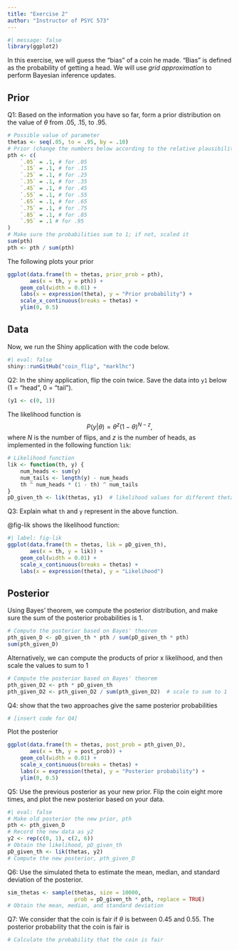```yaml
---
title: "Exercise 2"
author: "Instructor of PSYC 573"
---
```


```r
#| message: false
library(ggplot2)
```

In this exercise, we will guess the "bias" of a coin he made. "Bias" is defined as the probability of getting a head. We will use *grid approximation* to perform Bayesian inference updates.

## Prior

Q1: Based on the information you have so far, form a prior distribution on the value of $\theta$ from .05, .15, to .95.

```r
# Possible value of parameter
thetas <- seq(.05, to = .95, by = .10)
# Prior (change the numbers below according to the relative plausibility)
pth <- c(
    `.05` = .1, # for .05
    `.15` = .1, # for .15
    `.25` = .1, # for .25
    `.35` = .1, # for .35
    `.45` = .1, # for .45
    `.55` = .1, # for .55
    `.65` = .1, # for .65
    `.75` = .1, # for .75
    `.85` = .1, # for .85
    `.95` = .1 # for .95
)
# Make sure the probabilities sum to 1; if not, scaled it
sum(pth)
pth <- pth / sum(pth)
```

The following plots your prior

```r
ggplot(data.frame(th = thetas, prior_prob = pth),
       aes(x = th, y = pth)) +
    geom_col(width = 0.01) +
    labs(x = expression(theta), y = "Prior probability") +
    scale_x_continuous(breaks = thetas) +
    ylim(0, 0.5)
```

## Data

Now, we run the Shiny application with the code below. 

```r
#| eval: false
shiny::runGitHub("coin_flip", "marklhc")
```

Q2: In the shiny application, flip the coin twice. Save the data into `y1` below (1 = "head", 0 = "tail"). 

```r
(y1 <- c(0, 1))
```

The likelihood function is
$$
P(y | \theta) = \theta^z (1 - \theta)^{N - z},
$$
where $N$ is the number of flips, and $z$ is the number of heads, as implemented in the following function `lik`:

```r
# Likelihood function
lik <- function(th, y) {
    num_heads <- sum(y)
    num_tails <- length(y) - num_heads
    th ^ num_heads * (1 - th) ^ num_tails
}
pD_given_th <- lik(thetas, y1)  # likelihood values for different thetas
```

Q3: Explain what `th` and `y` represent in the above function.

@fig-lik shows the likelihood function:

```r
#| label: fig-lik
ggplot(data.frame(th = thetas, lik = pD_given_th),
       aes(x = th, y = lik)) +
    geom_col(width = 0.01) +
    scale_x_continuous(breaks = thetas) +
    labs(x = expression(theta), y = "Likelihood")
```

## Posterior

Using Bayes' theorem, we compute the posterior distribution, and make sure the sum of the posterior probabilities is 1.

```r
# Compute the posterior based on Bayes' theorem
pth_given_D <- pD_given_th * pth / sum(pD_given_th * pth)
sum(pth_given_D)
```

Alternatively, we can compute the products of prior x likelihood, and then scale the values to sum to 1

```r
# Compute the posterior based on Bayes' theorem
pth_given_D2 <- pth * pD_given_th
pth_given_D2 <- pth_given_D2 / sum(pth_given_D2)  # scale to sum to 1
```

Q4: show that the two approaches give the same posterior probabilities

```r
# [insert code for Q4]

```

Plot the posterior

```r
ggplot(data.frame(th = thetas, post_prob = pth_given_D),
       aes(x = th, y = post_prob)) +
    geom_col(width = 0.01) +
    scale_x_continuous(breaks = thetas) +
    labs(x = expression(theta), y = "Posterior probability") +
    ylim(0, 0.5)
```

Q5: Use the previous posterior as your new prior. Flip the coin eight more times, and plot the new posterior based on your data.

<!-- [Make sure to remove `eval: false` in the chunk below.] -->

```r
#| eval: false
# Make old posterior the new prior, pth
pth <- pth_given_D
# Record the new data as y2
y2 <- rep(c(0, 1), c(2, 6))
# Obtain the likelihood, pD_given_th
pD_given_th <- lik(thetas, y2)
# Compute the new posterior, pth_given_D

```

Q6: Use the simulated theta to estimate the mean, median, and standard deviation of the posterior.

```r
sim_thetas <- sample(thetas, size = 10000,
                     prob = pD_given_th * pth, replace = TRUE)
# Obtain the mean, median, and standard deviation
```

Q7: We consider that the coin is fair if $\theta$ is between 0.45 and 0.55. The posterior probability that the coin is fair is

```r
# Calculate the probability that the coin is fair

```